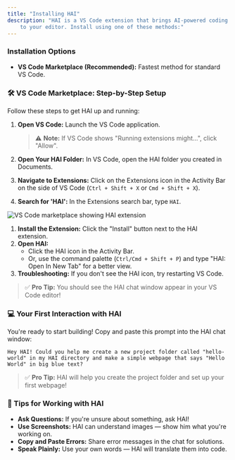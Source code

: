 ```yaml
---
title: "Installing HAI"
description: "HAI is a VS Code extension that brings AI-powered coding assistance directly
    to your editor. Install using one of these methods:"
---
```


### Installation Options

- **VS Code Marketplace (Recommended):** Fastest method for standard VS Code.

### 🛠️ VS Code Marketplace: Step-by-Step Setup

Follow these steps to get HAI up and running:

1.  **Open VS Code:** Launch the VS Code application.

    > ⚠️ **Note:** If VS Code shows "Running extensions might...", click "Allow".

2.  **Open Your HAI Folder:** In VS Code, open the HAI folder you created in Documents.
3.  **Navigate to Extensions:** Click on the Extensions icon in the Activity Bar on the side of VS Code (`Ctrl + Shift + X` or `Cmd + Shift + X`).
4.  **Search for 'HAI':** In the Extensions search bar, type `HAI`.

<Frame caption="VS Code marketplace with HAI extension ready to install">
	<img src="../../assets/img/hai-vscode-download.png" alt="VS Code marketplace showing HAI extension" />
</Frame>

1. **Install the Extension:** Click the "Install" button next to the HAI extension.
2. **Open HAI:**
    - Click the HAI icon in the Activity Bar.
    - Or, use the command palette (`Ctrl/Cmd + Shift + P`) and type "HAI: Open In New Tab" for a better view.
3. **Troubleshooting:** If you don't see the HAI icon, try restarting VS Code.

> ✅ **Pro Tip:** You should see the HAI chat window appear in your VS Code editor!

### 💻 Your First Interaction with HAI

You're ready to start building! Copy and paste this prompt into the HAI chat window:

```
Hey HAI! Could you help me create a new project folder called "hello-world" in my HAI directory and make a simple webpage that says "Hello World" in big blue text?
```

> ✅ **Pro Tip:** HAI will help you create the project folder and set up your first webpage!

### 🧩 Tips for Working with HAI

- **Ask Questions:** If you're unsure about something, ask HAI!
- **Use Screenshots:** HAI can understand images — show him what you're working on.
- **Copy and Paste Errors:** Share error messages in the chat for solutions.
- **Speak Plainly:** Use your own words — HAI will translate them into code.
